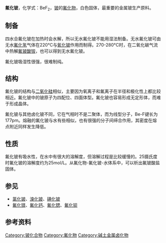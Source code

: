{{chembox
| ImageFile = BeF2polymer.png
| ImageSize = 200px
| ImageName = 
| IUPACName = Berylium fluoride
| OtherNames = 
| Section1 = {{Chembox Identifiers
| CASNo = 7787-49-7
| CASNo_Ref = {{cascite|correct|CAS}}
|  Abbreviations  =  
|  SMILES  =  [Be+2].[F-].[F-]
|  InChIKey  =  JZKFIPKXQBZXMW-NUQVWONBAD
|  ChemSpiderID = 22992
|  EINECS  =  
|  PubChem  =  24589
|  InChI  =  1/Be.2FH/h;2*1H/q+2;;/p-2
|  RTECS  =  DS2800000
|  ChEBI_Ref  = {{ebicite|correct|EBI}}|  ChEBI  =  49499
|  StdInChI_Ref  = {{stdinchicite|correct|chemspider}}|  StdInChI  =  1S/Be.2FH/h;2*1H/q+2;;/p-2
|  StdInChIKey_Ref  = {{stdinchicite|correct|chemspider}}|  StdInChIKey  =  JZKFIPKXQBZXMW-UHFFFAOYSA-L
|  ChemSpiderID_Ref  = {{chemspidercite|correct|chemspider}}
}}
| Section2 = {{Chembox Properties
| Formula = BeF<sub>2</sub>
| MolarMass = 47.01 
| Appearance = 无色块状固体
| Density = 1.986 g/cm<sup>3</sup>
| MeltingPtC = 554
| Melting_notes =
| BoilingPtC = 1169 
| Boiling_ref = <ref>Pradyot Patnaik. ''Handbook of Inorganic Chemicals''. McGraw-Hill, 2002, ISBN 0070494398</ref>
| Solubility = 易溶于水
| SolubleOther = 难溶于醇
| Solvent = 
| pKa = 
| pKb = }}
| Section4 = {{Chembox Thermochemistry
| DeltaHf = −21.84 kJ/g
| DeltaHc = 
| Entropy = 
| HeatCapacity = 1.102 J/K
  }}
| Section3 = {{Chembox Structure
|   MolShape = [[线型|线型]]
  }}
| Section7 = {{Chembox Hazards
| EUHazardSymbol = {{Chembox EUHazardSymbol|T+|Xi|N}}
| EUHSref = {{RL1|Sammelbegriff=Berylliumverbindungen|ZVG=82790|Datum=31. März 2009}}
| EUClass = [[致癌物质|二类致癌物质]]<br/>剧毒('''T+''')<br/>刺激性('''Xi''')<br/>对环境有害('''N''') 
| EUIndex = 004-002-00-2
| NFPA-H = 4
| NFPA-F = 0
| NFPA-R = 
| NFPA-O =
| RPhrases = {{R25}}, {{R26}}, {{R36/37/38}}, {{R43}}, {{R48/23}}, {{R49}}, {{R51/53}}
| SPhrases = {{S45}}, {{S53}}, {{S61}}
| FlashPt = 不可燃
| LD50 = 98 mg/kg (大鼠经口)
| PEL = }}
| Section8 = {{Chembox Related
| OtherAnions = 
| OtherCations =  }}
}}
'''氟化铍'''，化学式：BeF<sub>2</sub>，[[铍|铍]]的[[氟化物|氟化物]]，白色固体，最重要的金属铍生产原料。

==制备==
四水合氟化铍在加热时会水解，所以无水氟化铍不能用湿法制备。无水氟化铍可由无水[[氟化氢|氟化氢]]气体在220°C与[[氧化铍|氧化铍]]作用而制得。270-280°C时，在二氧化碳气流中热解[[氟铍酸铵|氟铍酸铵]]，也可以得到无水氟化铍。

氟化铍吸湿性很强，很难制纯。

==结构==
氟化铍的结构与[[二氧化硅|二氧化硅]]相似，主要因为氧离子和氟离子在半径和极化性上都比较相近。氟化铍中的铍原子为四配位、四面体型。氟化铍也容易形成无定形体，而难于形成晶体。

氟化铍与其他卤化铍不同，它在气相时不是二聚体，而为线型分子，Be-F键长为177pm。熔融的氟化铍与水有些相似，也有很强的分子间缔合作用，其密度在熔点附近同样发生降低。

==性质==
氟化铍有吸水性，在水中有很大的溶解度，但溶解过程是比较缓慢的。25摄氏度时氟化铍的溶解度约为25mol/L。从氟化物-氟化铍-水体系中，可以析出氟铍酸盐固体。

==参见==
*[[氯化铍|氯化铍]]、[[溴化铍|溴化铍]]、[[碘化铍|碘化铍]]
*[[氟化镁|氟化镁]]、[[氟化钙|氟化钙]]、[[氟化锶|氟化锶]]、[[氟化钡|氟化钡]]

==参考资料==
{{reflist}}
{{铍化合物}}

[[Category:铍化合物|Category:铍化合物]]
[[Category:氟化物|Category:氟化物]]
[[Category:碱土金属卤化物|Category:碱土金属卤化物]]